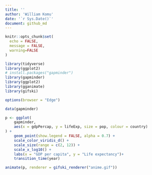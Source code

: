 ```yaml
---
title: ''
author: 'William Komu'
date: '`r Sys.Date()`'
document: github_md
---
```


```r
knitr::opts_chunk$set(
  echo = FALSE,
  message = FALSE,
  warning=FALSE
)
```

```r
library(tidyverse)
library(ggplot2)
# install.packages("gapminder")
library(gapminder)
library(ggplot2)
library(gganimate)
library(gifski)

options(browser = "Edge")

data(gapminder)

p <- ggplot(
    gapminder,
    aes(x = gdpPercap, y = lifeExp, size = pop, colour = country)
) +
    geom_point(show.legend = FALSE, alpha = 0.7) +
    scale_color_viridis_d() +
    scale_size(range = c(2, 12)) +
    scale_x_log10() +
    labs(x = "GDP per capita", y = "Life expectancy")+
    transition_time(year)

animate(p, renderer = gifski_renderer("anime.gif"))
```
